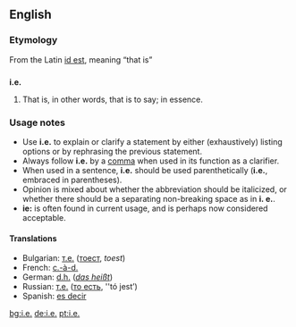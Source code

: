 {{see3|ie|IE|-ie}}
==English==

===Etymology===
From the Latin [[id est]], meaning “that is”

==={{abbreviation}}===
'''i.e.'''

# That is, in other words, that is to say; in essence.

===Usage notes===
*Use '''i.e.''' to explain or clarify a statement by either (exhaustively) listing  options or by rephrasing the previous statement.  
*Always follow '''i.e.''' by a [[comma]] when used in its function as a clarifier. 
*When used in a sentence, '''i.e.''' should be used parenthetically ('''i.e.''', embraced in parentheses).
*Opinion is mixed about whether the abbreviation should be italicized, or whether there should be a separating non-breaking space as in '''i.&nbsp;e.'''.
*'''ie:''' is often found in current usage, and is perhaps now considered acceptable.

====Translations====
*Bulgarian: [[т.е.]] ([[тоест]], ''toest'')
*French: [[c.-à-d.]]
*German: [[d.h.]] (''[[das heißt]]'')
*Russian: [[т.е.]] ([[то есть]], ''tó jest’)
*Spanish: [[es decir]]

[[bg:i.e.]]
[[de:i.e.]]
[[pt:i.e.]]